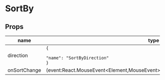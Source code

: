 
# SortBy

## Props

|name|type|default|description|
|----|----|-------|-----------|
|direction|<code>&#123;<br/><span className="default-prop-spacer"></span><span className="default-prop-spacer"></span><span className="default-prop-spacer"></span> "name": "SortByDirection"<br />&#125;</code>|`SortByDirection.asc`||
|onSortChange|(event:React.MouseEvent&lt;Element,MouseEvent&gt;&#124;undefined,direction:SortByDirection)=&gt;void|`() => undefined`||



